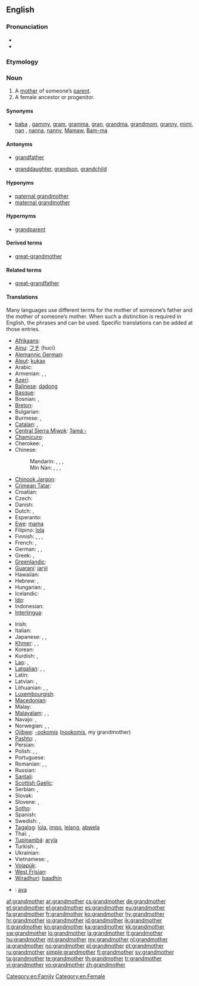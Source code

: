 ==English==
{{wikipedia}}

===Pronunciation===
* {{audio|en-us-grandmother.ogg|Audio (US)}}
* {{audio|En-uk-grandmother.ogg|Audio (UK)}}

===Etymology===
{{prefix|grand|mother}}

===Noun===
{{en-noun}}

# A [[mother]] of someone’s [[parent]].
# A female ancestor or progenitor.

====Synonyms====
* {{sense|mother of someone’s parent}} [[baba]] {{qualifier|loanword from Eastern Europe}}, [[gammy]], [[gram]], [[gramma]], [[gran]], [[grandma]], [[grandmom]], [[granny]], [[mimi]], [[nan]] {{qualifier|British slang}}, [[nanna]], [[nanny]], [[Mamaw]], [[Bam-ma]]

====Antonyms====
* {{italbrac|with regard to gender}} [[grandfather]]
* {{italbrac|with regard to ancestry}} [[granddaughter]], [[grandson]], [[grandchild]]

====Hyponyms====
* [[paternal grandmother]]
* [[maternal grandmother]]

====Hypernyms====
* [[grandparent]]

====Derived terms====
* [[great-grandmother]]

====Related terms====
* [[great-grandfather]]

====Translations====
Many languages use different terms for the mother of someone’s father and the mother of someone’s mother. When such a distinction is required in English, the phrases {{term|maternal grandmother||mother of one’s mother}} and {{term|paternal grandmother||mother of one’s father}} can be used. Specific translations can be added at those entries.

{{trans-top|mother of someone’s parent}}
* [[Afrikaans]]: {{t|af|ouma|xs=Afrikaans}}
* [[Ainu]]: [[フチ]] (huci)
* [[Alemannic German]]: {{tø|gsw|Grosi|f}}
* [[Aleut]]: [[kukax]]
* Arabic: {{t+|ar|جدة|f|tr=jádda(t)}}
* Armenian: {{t+|hy|տատ|tr=tat}}, {{t-|hy|տատիկ|tr=tatik}}, {{t-|hy|հան|tr=han}}
* [[Azeri]]: {{t|az|nənə|xs=Azeri}}
* [[Balinese]]: [[dadong]]
* [[Basque]]: {{t|eu|amona|xs=Basque}}
* Bosnian: {{t-|bs|nena|f}}, {{t-|bs|baba|f}}
* [[Breton]]: {{t+|br|mamm-gozh|f|xs=Breton}}
* Bulgarian: {{t+|bg|баба|f|tr=baba}}
* Burmese: {{t|my|အဘွား|tr=əpʰwá|sc=Mymr}}, {{t|my|ဘွားဘွား|tr=pʰwá pʰwá|sc=Mymr}}
* [[Catalan]]: {{t|ca|àvia|f}}, {{t|ca|iaia|f}}
* [[Central Sierra Miwok]]: [[ʔamáˑ-]]
* [[Chamicuro]]: {{tø|ccc|payako}}
* Cherokee: {{qualifier|paternal}} {{t|chr|ᎡᏂᏏ|tr=enisi|sc=Cher|xs=Cherokee}}, {{qualifier|maternal}} {{t|chr|ᎠᎵᏏ|tr=alisi|sc=Cher|xs=Cherokee}}
* Chinese:
*: Mandarin: {{t-|cmn|奶奶|tr=nǎinai|sc=Hani}} {{qualifier|paternal}}, {{t-|cmn|祖母|tr=zǔmǔ|sc=Hani}} {{qualifier|paternal}}, {{t-|cmn|外祖母|tr=wàizǔmǔ|sc=Hani}} {{qualifier|maternal}}, {{t|cmn|外婆|tr=wàipó|sc=Hani}} {{qualifier|maternal, colloquial}}
*: Min Nan: {{tø|nan|阿媽|tr=a-má|sc=Hans}}, {{tø|nan|阿嬤|tr=a-má|sc=Hans}}, {{tø|nan|外媽|tr=guā-má|sc=Hans}}, {{qualifier|maternal}} {{tø|nan|外嬤|tr=guā-má|sc=Hans}}
* [[Chinook Jargon]]: {{tø|chn|chope}}
* [[Crimean Tatar]]: {{tø|crh|qartana}}
* Croatian: {{t+|hr|baba|f}}
* Czech: {{t+|cs|babička|f}}
* Danish: {{t-|da|bedstemor}}
* Dutch: {{t+|nl|grootmoeder}}, {{t+|nl|oma}}
* Esperanto: {{t-|eo|avino|xs=Esperanto}}
* [[Ewe]]: [[mama]]
* Filipino: [[lola]]
* Finnish: {{t|fi|isoäiti}}, {{t|fi|mummi}}, {{t|fi|mummo}}, {{t|fi|isänäiti}}
* French: {{t+|fr|grand-mère|f}}, {{t+|fr|aïeule}}
* German: {{t+|de|Großmutter|f}}, {{t|de|Omi|f}}, {{t+|de|Oma|f}}
* Greek: {{t|el|γιαγιά|tr=yiayiá|f}}, {{t|el|μάμμη|tr=mámmi|f}}
* [[Greenlandic]]: {{t-|kl|aanaq|xs=Greenlandic}}
* [[Guaraní]]: [[jarýi]]
* Hawaiian: {{tø|haw|kupunawahine}}
* Hebrew: {{t-|he|סבה|f|alt=סָבָה}}, {{t+|he|סבתא|f|alt=סָבְתָא}}
* Hungarian: {{t+|hu|nagyanya}}, {{t+|hu|nagymama}}
* Icelandic: {{t+|is|amma}}
* [[Ido]]: {{t+|io|avino|xs=Ido}}
* Indonesian: {{t|id|nenek}}
* [[Interlingua]]: {{t|ia|granmatre}}
{{trans-mid}}
* Irish: {{t|ga|máimeó|f|xs=Irish}}
* Italian: {{t+|it|nonna|f}}
* Japanese: {{t-|ja|お婆さん|tr={{t+|ja|おばあさん|sc=Jpan}}, obāsan|sc=Jpan}}, {{t+|ja|祖母|tr=sobo|sc=Jpan}} {{qualifier|only about one's own}}, {{t-|ja|外祖母|tr=gaisobo|sc=Jpan}} {{qualifier|maternal, only about one's own}}
* [[Khmer]]: {{t|km|ជីដូន|tr=chii doon|sc=Khmr}}, {{t|km|យាយ|tr=yiey|sc=Khmr}}, {{t|km|អយ្យកា|sc=Khmr|tr=ayyeakaa}}
* Korean: {{t|ko|할머니|tr=halmeoni|sc=Kore}}
* Kurdish: {{t|ku|داپیر}}, {{t|ku|داپیره‌|f}}
* [[Lao]]: {{t|lo|ຍ່າ|tr=ñaa|sc=Laoo|xs=Lao}} {{qualifier|paternal}}, {{t|lo|ແມ່ເຖົ້າ|tr=mëë-thao|sc=Laoo|xs=Lao}} {{qualifier|maternal}}
* [[Latgalian]]: {{tø|ltg|vace}}, {{tø|ltg|vaceite}}, {{tø|ltg|babeņa}}
* Latin: {{t+|la|avia|f}}
* Latvian: {{t|lv|vecāmāte|xs=Latvian}}, {{t|lv|vecmamma}}
* Lithuanian: {{t|lt|bobutė}}, {{t|lt|senelė}}, {{t|lt|močiutė}}
* [[Luxembourgish]]: {{t|lb|Groussmamm|f}}
* [[Macedonian]]: {{t-|mk|баба|f|tr=bába}}
* Malay: {{t-|ms|pan|xs=Malay}}
* [[Malayalam]]: {{t|ml|മുത്തശ്ശി|tr=muthassi}}, {{t|ml|അമ്മുമ്മ|tr=ammumma}}, {{t|ml|അമ്മമ്മ|tr=ammamma}}
* Navajo: {{qualifier|maternal}} {{tø|nv|amá sání}}, {{qualifier|paternal}} {{tø|nv|análí}}
* Norwegian: {{t+|no|bestemor}}, {{t+|no|mormor|m|f}} {{qualifier|maternal}}, {{t+|no|farmor|m|f}} {{qualifier|paternal}}
* [[Ojibwe]]: [[-ookomis]] ([[nookomis]], my grandmother)
* [[Pashto]]: {{t-|ps|نيا|f|tr=nyā|sc=ps-Arab|xs=Pashto}}, {{t+|ps|انا|f|tr=anā|sc=ps-Arab|xs=Pashto}}
* Persian: {{t|fa|مادربزرگ|tr=mâdar-bozorg|sc=fa-Arab}}
* Polish: {{t+|pl|babcia|f}}, {{t+|pl|babka|f}}, {{t|pl|babunia|f}} {{qualifier|diminutive}}
* Portuguese: {{t+|pt|avó|f}}
* Romanian: {{t|ro|bunică|f}}, {{t|ro|mamaie|f}}, {{t|ro|mama mare|f}}
* Russian: {{t+|ru|бабушка|f|tr=bábuška}}
* [[Santali]]: {{tø|sat|ᱟᱡᱤ|tr=aaji|sc=Olck}}
* [[Scottish Gaelic]]: {{t+|gd|seanmhair|f|xs=Scottish Gaelic}}
* Serbian: {{t+|sr|баба|f|tr=baba}}, {{t+|sr|старамајка|f|tr=staramajka}}
* Slovak: {{t-|sk|baba|f}}
* Slovene: {{t|sl|babica|f}}, {{t|sl|stara mama|f}}
* [[Sotho]]: {{t|st|nkgono|xs=Sotho}}
* Spanish: {{t+|es|abuela|f}}
* Swedish: {{t+|sv|farmor|c}} {{qualifier|paternal}}, {{t+|sv|mormor|c}} {{qualifier|maternal}}
* [[Tagalog]]: [[lola]], [[impo]], [[lelang]], [[abwela]]
* Thai: {{qualifier|paternal}} {{t|th|ย่า|tr=yàà|sc=Thai}}, {{qualifier|maternal}} {{t|th|ยาย|tr=yaay|sc=Thai}}
* [[Tupinambá]]: [[aryîa]]
* Turkish: {{t|tr|büyükanne}}, {{t+|tr|nine}}
* Ukrainian: {{t+|uk|бабуся|f|tr=babusja|xs=Ukrainian}}
* Vietnamese: {{qualifier|paternal}} {{t|vi|bà nội}}, {{qualifier|maternal}} {{t|vi|bà ngoại}}
* [[Volapük]]: {{t|vo|lemot}}
* [[West Frisian]]: {{t|fy|beppe|f}}
* [[Wiradhuri]]: [[baadhin]]
{{trans-bottom}}

{{checktrans-top}}
* {{ttbc|ia}}: [[ava]]
{{trans-bottom}}

[[Category:en:Family]]
[[Category:en:Female]]

[[af:grandmother]]
[[ar:grandmother]]
[[cs:grandmother]]
[[de:grandmother]]
[[et:grandmother]]
[[el:grandmother]]
[[es:grandmother]]
[[eu:grandmother]]
[[fa:grandmother]]
[[fr:grandmother]]
[[ko:grandmother]]
[[hy:grandmother]]
[[hr:grandmother]]
[[io:grandmother]]
[[id:grandmother]]
[[ik:grandmother]]
[[it:grandmother]]
[[kn:grandmother]]
[[ka:grandmother]]
[[kk:grandmother]]
[[sw:grandmother]]
[[lo:grandmother]]
[[la:grandmother]]
[[lt:grandmother]]
[[hu:grandmother]]
[[ml:grandmother]]
[[my:grandmother]]
[[nl:grandmother]]
[[ja:grandmother]]
[[no:grandmother]]
[[pl:grandmother]]
[[pt:grandmother]]
[[ru:grandmother]]
[[simple:grandmother]]
[[fi:grandmother]]
[[sv:grandmother]]
[[ta:grandmother]]
[[te:grandmother]]
[[th:grandmother]]
[[tr:grandmother]]
[[vi:grandmother]]
[[vo:grandmother]]
[[zh:grandmother]]